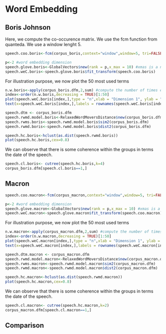 # Word Embedding

## Boris Johnson

Here, we compute the co-occurence matrix. We use the fcm function from quanteda. We use a window lenght 5. 


```r
speech.coo.boris<-fcm(corpus_boris,context="window",window=5, tri=FALSE)
```

```r
p<-2 #word embedding dimension
speech.glove.boris<-GlobalVectors$new(rank = p,x_max = 10) #xmas is a neede technical option
speech.weC.boris<-speech.glove.boris$fit_transform(speech.coo.boris)
```
For illustration purpose, we now plot the 50 most used terms

```r
n.w.boris<-apply(corpus_boris.dfm,2,sum) #compute the number of times each term is used
index<-order(n.w.boris,decreasing = TRUE)[1:50]
plot(speech.weC.boris[index,],type = "n",xlab = "Dimension 1", ylab = "Dimendion 2")
text(x=speech.weC.boris[index,],labels = rownames(speech.weC.boris[index,]))
```

```r
speech.dtm <- corpus_boris.dfm
speech.rwmd.model.boris<-RelaxedWordMoversDistance$new(corpus_boris.dfm,speech.weC.boris)
speech.rwms.boris<-speech.rwmd.model.boris$sim2(corpus_boris.dfm)
speech.rwmd.boris<-speech.rwmd.model.boris$dist2(corpus_boris.dfm)

speech.hc.boris<-hclust(as.dist(speech.rwmd.boris))
plot(speech.hc.boris,cex=0.8)

```

We can observe that there is some coherence within the groups in terms the date of the speech. 

```r
speech.cl.boris<- cutree(speech.hc.boris,k=4)
corpus_boris.dfm[speech.cl.boris==1,]
```



## Macron

```r
speech.coo.macron<-fcm(corpus_macron,context="window",window=5, tri=FALSE)
```

```r
p<-2 #word embedding dimension
speech.glove.macron<-GlobalVectors$new(rank = p,x_max = 10) #xmas is a neede technical option
speech.weC.macron<-speech.glove.macron$fit_transform(speech.coo.macron)
```

For illustration purpose, we now plot the 50 most used terms

```r
n.w.macron<-apply(corpus_macron.dfm,2,sum) #compute the number of times each term is used
index<-order(n.w.macron,decreasing = TRUE)[1:50]
plot(speech.weC.macron[index,],type = "n",xlab = "Dimension 1", ylab = "Dimendion 2")
text(x=speech.weC.macron[index,],labels = rownames(speech.weC.macron[index,]))
```


```r
speech.dtm.macron <- corpus_macron.dfm
speech.rwmd.model.macron<-RelaxedWordMoversDistance$new(corpus_macron.dfm,speech.weC.macron)
speech.rwms.macron<-speech.rwmd.model.macron$sim2(corpus_macron.dfm)
speech.rwmd.macron<-speech.rwmd.model.macron$dist2(corpus_macron.dfm)

speech.hc.macron<-hclust(as.dist(speech.rwmd.macron))
plot(speech.hc.macron,cex=0.8)

```
We can observe that there is some coherence within the groups in terms the date of the speech. 

```r
speech.cl.macron<- cutree(speech.hc.macron,k=2)
corpus_macron.dfm[speech.cl.macron==1,]
```

## Comparison


